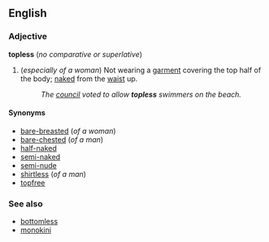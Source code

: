 ==English==
===Adjective===
'''topless''' (''no comparative or superlative'')

#(''especially of a woman'') Not wearing a [[garment]] covering the top half of the body; [[naked]] from the [[waist]] up.
#:''The [[council]] voted to allow '''topless''' swimmers on the beach.''

====Synonyms====
*[[bare-breasted]] (''of a woman'')
*[[bare-chested]] (''of a man'')
*[[half-naked]]<!--although this can also mean "not wearing many clothes"-->
*[[semi-naked]]<!--although this can also mean "not wearing many clothes"-->
*[[semi-nude]]<!--although this can also mean "not wearing many clothes"-->
*[[shirtless]] (''of a man'')
*[[topfree]]<!-- invented term to sound less negative in Canada, US? -->

===See also===
*[[bottomless]]
*[[monokini]]